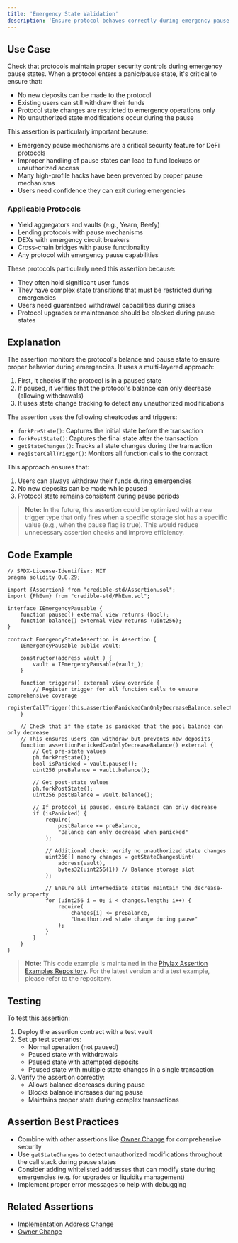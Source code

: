 ```yaml
---
title: 'Emergency State Validation'
description: 'Ensure protocol behaves correctly during emergency pause states'
---
```


## Use Case
Check that protocols maintain proper security controls during emergency pause states. When a protocol enters a panic/pause state, it's critical to ensure that:

- No new deposits can be made to the protocol
- Existing users can still withdraw their funds
- Protocol state changes are restricted to emergency operations only
- No unauthorized state modifications occur during the pause

This assertion is particularly important because:
- Emergency pause mechanisms are a critical security feature for DeFi protocols
- Improper handling of pause states can lead to fund lockups or unauthorized access
- Many high-profile hacks have been prevented by proper pause mechanisms
- Users need confidence they can exit during emergencies

### Applicable Protocols
- Yield aggregators and vaults (e.g., Yearn, Beefy)
- Lending protocols with pause mechanisms
- DEXs with emergency circuit breakers
- Cross-chain bridges with pause functionality
- Any protocol with emergency pause capabilities

These protocols particularly need this assertion because:
- They often hold significant user funds
- They have complex state transitions that must be restricted during emergencies
- Users need guaranteed withdrawal capabilities during crises
- Protocol upgrades or maintenance should be blocked during pause states

## Explanation
The assertion monitors the protocol's balance and pause state to ensure proper behavior during emergencies. It uses a multi-layered approach:

1. First, it checks if the protocol is in a paused state
2. If paused, it verifies that the protocol's balance can only decrease (allowing withdrawals)
3. It uses state change tracking to detect any unauthorized modifications

The assertion uses the following cheatcodes and triggers:
- `forkPreState()`: Captures the initial state before the transaction
- `forkPostState()`: Captures the final state after the transaction
- `getStateChanges()`: Tracks all state changes during the transaction
- `registerCallTrigger()`: Monitors all function calls to the contract


This approach ensures that:
1. Users can always withdraw their funds during emergencies
2. No new deposits can be made while paused
3. Protocol state remains consistent during pause periods

> **Note:** In the future, this assertion could be optimized with a new trigger type that only fires when a specific storage slot has a specific value (e.g., when the pause flag is true). This would reduce unnecessary assertion checks and improve efficiency.

## Code Example
```solidity
// SPDX-License-Identifier: MIT
pragma solidity 0.8.29;

import {Assertion} from "credible-std/Assertion.sol";
import {PhEvm} from "credible-std/PhEvm.sol";

interface IEmergencyPausable {
    function paused() external view returns (bool);
    function balance() external view returns (uint256);
}

contract EmergencyStateAssertion is Assertion {
    IEmergencyPausable public vault;

    constructor(address vault_) {
        vault = IEmergencyPausable(vault_);
    }

    function triggers() external view override {
        // Register trigger for all function calls to ensure comprehensive coverage
        registerCallTrigger(this.assertionPanickedCanOnlyDecreaseBalance.selector);
    }

    // Check that if the state is panicked that the pool balance can only decrease
    // This ensures users can withdraw but prevents new deposits
    function assertionPanickedCanOnlyDecreaseBalance() external {
        // Get pre-state values
        ph.forkPreState();
        bool isPanicked = vault.paused();
        uint256 preBalance = vault.balance();

        // Get post-state values
        ph.forkPostState();
        uint256 postBalance = vault.balance();

        // If protocol is paused, ensure balance can only decrease
        if (isPanicked) {
            require(
                postBalance <= preBalance,
                "Balance can only decrease when panicked"
            );

            // Additional check: verify no unauthorized state changes
            uint256[] memory changes = getStateChangesUint(
                address(vault),
                bytes32(uint256(1)) // Balance storage slot
            );
            
            // Ensure all intermediate states maintain the decrease-only property
            for (uint256 i = 0; i < changes.length; i++) {
                require(
                    changes[i] <= preBalance,
                    "Unauthorized state change during pause"
                );
            }
        }
    }
}
```

> **Note:** This code example is maintained in the [Phylax Assertion Examples Repository](https://github.com/phylaxsystems/assertion-examples/blob/main/assertions/assertions_book/). For the latest version and a test example, please refer to the repository.

## Testing
To test this assertion:
1. Deploy the assertion contract with a test vault
2. Set up test scenarios:
   - Normal operation (not paused)
   - Paused state with withdrawals
   - Paused state with attempted deposits
   - Paused state with multiple state changes in a single transaction
3. Verify the assertion correctly:
   - Allows balance decreases during pause
   - Blocks balance increases during pause
   - Maintains proper state during complex transactions

## Assertion Best Practices
- Combine with other assertions like [Owner Change](/assertions-book/assertions/ass05-ownership-change) for comprehensive security
- Use `getStateChanges` to detect unauthorized modifications throughout the call stack during pause states
- Consider adding whitelisted addresses that can modify state during emergencies (e.g. for upgrades or liquidity management)
- Implement proper error messages to help with debugging

## Related Assertions
- [Implementation Address Change](/assertions-book/assertions/ass01-impl-addr-change)
- [Owner Change](/assertions-book/assertions/ass05-ownership-change)
